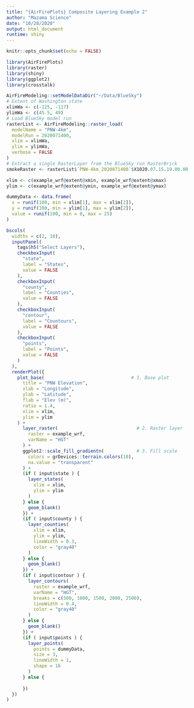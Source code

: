 ```yaml
---
title: "{AirFirePlots} Composite Layering Example 2"
author: "Mazama Science"
date: "10/28/2020"
output: html_document
runtime: shiny
---
```


```r
knitr::opts_chunk$set(echo = FALSE)
```

```r
library(AirFirePlots)
library(raster)
library(shiny)
library(ggplot2)
library(crosstalk)
```

```r
AirFireModeling::setModelDataDir("~/Data/BlueSky")
# Extent of Washington state
xlimWa <- c(-125, -117)
ylimWa <- c(45.5, 49)
# Load BlueSky model run
rasterList <- AirFireModeling::raster_load(
  modelName = "PNW-4km",
  modelRun = 2020071400,
  xlim = xlimWa,
  ylim = ylimWa,
  verbose = FALSE
)
# Extract a single RasterLayer from the BlueSky run RasterBrick
smokeRaster <- rasterList$`PNW-4km_2020071400`$X1020.07.15.19.00.00

xlim <- c(example_wrf@extent@xmin, example_wrf@extent@xmax)
ylim <- c(example_wrf@extent@ymin, example_wrf@extent@ymax)

dummyData <- data.frame(
  x = runif(100, min = xlim[1], max = xlim[2]),
  y = runif(100, min = ylim[1], max = ylim[2]),
  value = runif(100, min = 0, max = 25)
)
```

```r
bscols(
  widths = c(2, 10),
  inputPanel(
    tags$h5("Select Layers"),
    checkboxInput(
      "state", 
      label = "States", 
      value = FALSE
    ),
    checkboxInput(
      "county", 
      label = "Counties", 
      value = FALSE
    ),
    checkboxInput(
      "contour", 
      label = "Countours", 
      value = FALSE
    ), 
    checkboxInput(
      "points", 
      label = "Points", 
      value = FALSE
    )
  ),
  renderPlot({
    plot_base(                                # 1. Base plot
      title = "PNW Elevation",
      xlab = "Longitude",
      ylab = "Latitude",
      flab = "Elev (m)",
      ratio = 1.4, 
      xlim = xlim, 
      ylim = ylim
    ) +                        
      layer_raster(                             # 2. Raster layer
        raster = example_wrf,
        varName = "HGT"
      ) +
      ggplot2::scale_fill_gradientn(            # 3. Fill scale
        colors = grDevices::terrain.colors(10),
        na.value = "transparent"
      ) + 
      (if ( input$state ) {
        layer_states(
          xlim = xlim,
          ylim = ylim
        )
      } else {
        geom_blank()
      }) +
      (if ( input$county ) {
        layer_counties(
          xlim = xlim,
          ylim = ylim,
          lineWidth = 0.3,
          color = "gray40"
        )
      } else {
        geom_blank()
      }) + 
      (if ( input$contour ) {
        layer_contours(
          raster = example_wrf,
          varName = "HGT",
          breaks = c(500, 1000, 1500, 2000, 2500),
          lineWidth = 0.4,
          color = "gray40"
        ) 
      } else {
        geom_blank()
      }) + 
      (if ( input$points ) {
        layer_points(
          points = dummyData,
          size = 3,
          lineWidth = 1,
          shape = 16
        )
      } else {
        
      })
  })
)
```


